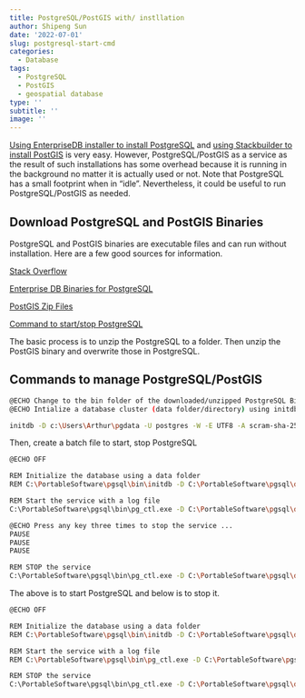 ```yaml
---
title: PostgreSQL/PostGIS with/ instllation
author: Shipeng Sun
date: '2022-07-01'
slug: postgresql-start-cmd
categories:
  - Database
tags:
  - PostgreSQL
  - PostGIS
  - geospatial database
type: ''
subtitle: ''
image: ''
---
```


[Using EnterpriseDB installer to install PostgreSQL](https://www.postgresql.org/download/windows/) and [using Stackbuilder to install PostGIS](http://www.bostongis.com/PrinterFriendly.aspx?content_name=postgis_tut01) is very easy. However, PostgreSQL/PostGIS as a service as the result of such installations has some overhead because it is running in the background no matter it is actually used or not. Note that PostgreSQL has a small footprint when in "idle". Nevertheless, it could be useful to run PostgreSQL/PostGIS as needed.

## Download PostgreSQL and PostGIS Binaries

PostgreSQL and PostGIS binaries are executable files and can run without installation. Here are a few good sources for information.

[Stack Overflow](https://stackoverflow.com/questions/26441873/starting-postgresql-and-pgadmin-in-windows-without-installation)

[Enterprise DB Binaries for PostgreSQL](https://www.enterprisedb.com/download-postgresql-binaries)

[PostGIS Zip Files](https://postgis.net/windows_downloads/)

[Command to start/stop PostgreSQL](https://www.postgresonline.com/journal/archives/172-Starting-PostgreSQL-in-windows-without-install.html)

The basic process is to unzip the PostgreSQL to a folder. Then unzip the PostGIS binary and overwrite those in PostgreSQL. 

## Commands to manage PostgreSQL/PostGIS

```bash

@ECHO Change to the bin folder of the downloaded/unzipped PostgreSQL Binaries
@ECHO Intialize a database cluster (data folder/directory) using initdb

initdb -D c:\Users\Arthur\pgdata -U postgres -W -E UTF8 -A scram-sha-256


```

Then, create a batch file to start, stop PostgreSQL

```bash

@ECHO OFF

REM Initialize the database using a data folder
REM C:\PortableSoftware\pgsql\bin\initdb -D C:\PortableSoftware\pgsql\data

REM Start the service with a log file
C:\PortableSoftware\pgsql\bin\pg_ctl.exe -D C:\PortableSoftware\pgsql\data -l C:\PortableSoftware\pgsql\bin\pg.log start 

@ECHO Press any key three times to stop the service ... 
PAUSE
PAUSE
PAUSE

REM STOP the service
C:\PortableSoftware\pgsql\bin\pg_ctl.exe -D C:\PortableSoftware\pgsql\data stop


```

The above is to start PostgreSQL and below is to stop it.

```bash

@ECHO OFF

REM Initialize the database using a data folder
REM C:\PortableSoftware\pgsql\bin\initdb -D C:\PortableSoftware\pgsql\data

REM Start the service with a log file
REM C:\PortableSoftware\pgsql\bin\pg_ctl.exe -D C:\PortableSoftware\pgsql\data -l pg.log start

REM STOP the service
C:\PortableSoftware\pgsql\bin\pg_ctl.exe -D C:\PortableSoftware\pgsql\data stop


```


[comment]: # Local Folder: "D:\Cloud_Drive\Dropbox (Hunter   College)\Workspace\PythonLand\GDB_Topo"